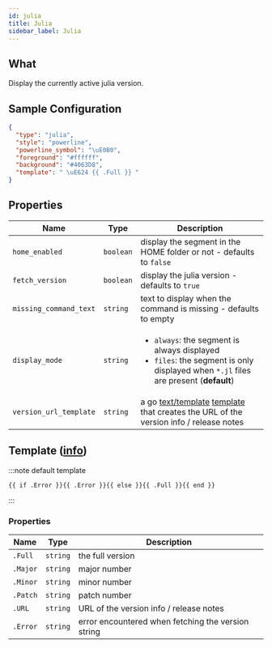 ```yaml
---
id: julia
title: Julia
sidebar_label: Julia
---
```


## What

Display the currently active julia version.

## Sample Configuration

```json
{
  "type": "julia",
  "style": "powerline",
  "powerline_symbol": "\uE0B0",
  "foreground": "#ffffff",
  "background": "#4063D8",
  "template": " \uE624 {{ .Full }} "
}
```

## Properties

| Name                   | Type      | Description                                                                                                                                            |
| ---------------------- | --------- | ------------------------------------------------------------------------------------------------------------------------------------------------------ |
| `home_enabled`         | `boolean` | display the segment in the HOME folder or not - defaults to `false`                                                                                    |
| `fetch_version`        | `boolean` | display the julia version - defaults to `true`                                                                                                         |
| `missing_command_text` | `string`  | text to display when the command is missing - defaults to empty                                                                                        |
| `display_mode`         | `string`  | <ul><li>`always`: the segment is always displayed</li><li>`files`: the segment is only displayed when `*.jl` files are present (**default**)</li></ul> |
| `version_url_template` | `string`  | a go [text/template][go-text-template] [template][templates] that creates the URL of the version info / release notes                                  |

## Template ([info][templates])

:::note default template

```template
{{ if .Error }}{{ .Error }}{{ else }}{{ .Full }}{{ end }}
```

:::

### Properties

| Name     | Type     | Description                                        |
| -------- | -------- | -------------------------------------------------- |
| `.Full`  | `string` | the full version                                   |
| `.Major` | `string` | major number                                       |
| `.Minor` | `string` | minor number                                       |
| `.Patch` | `string` | patch number                                       |
| `.URL`   | `string` | URL of the version info / release notes            |
| `.Error` | `string` | error encountered when fetching the version string |

[go-text-template]: https://golang.org/pkg/text/template/
[templates]: /docs/configuration/templates
